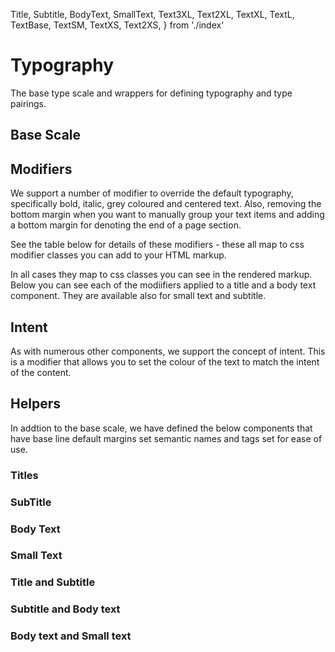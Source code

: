   Title,
  Subtitle,
  BodyText,
  SmallText,
  Text3XL,
  Text2XL,
  TextXL,
  TextL,
  TextBase,
  TextSM,
  TextXS,
  Text2XS,
} from './index'

<Meta title="Typography" component={Title} />

# Typography

The base type scale and wrappers for defining typography and type pairings.

## Base Scale

<Canvas>
  <Story of={TypographyStories.BaseScale} />
</Canvas>

<RenderHtmlMarkup component="Typography" story="Base Scale" />

## Modifiers

We support a number of modifier to override the default typography, specifically bold, italic, grey coloured and centered text. Also, removing the bottom margin when you want to manually group your text items and adding a bottom margin for denoting the end of a page section.

See the table below for details of these modifiers - these all map to css modifier classes you can add to your HTML markup.

<ArgsTable of={TextBase} />

In all cases they map to css classes you can see in the rendered markup. Below you can see each of the modiifiers applied to a title and a body text component. They are available also for small text and subtitle.

<Canvas>
  <Story of={TypographyStories.TypographyModifiers} />
</Canvas>

<RenderHtmlMarkup component="Typography" story="Typography Modifiers" />

## Intent

As with numerous other components, we support the concept of intent. This is a modifier that allows you to set the colour of the text to match the intent of the content.

<Canvas>
  <Story of={TypographyStories.Intent} />
</Canvas>

<RenderHtmlMarkup component="Typography" story="Intent" />

## Helpers

In addtion to the base scale, we have defined the below components that have base line default margins set semantic names and tags set for ease of use.

### Titles

<Canvas>
  <Story of={TypographyStories.TitleUsage} />
</Canvas>

<RenderHtmlMarkup component="Typography" story="Title Usage" />

### SubTitle

<Canvas>
  <Story of={TypographyStories.SubtitleUsage} />
</Canvas>

<RenderHtmlMarkup component="Typography" story="Subtitle Usage" />

### Body Text

<Canvas>
  <Story of={TypographyStories.BodyTextUsage} />
</Canvas>

<RenderHtmlMarkup component="Typography" story="Body Text Usage" />

### Small Text

<Canvas>
  <Story of={TypographyStories.SmallTextUsage} />
</Canvas>

<RenderHtmlMarkup component="Typography" story="Small Text Usage" />

### Title and Subtitle

<Canvas>
  <Story of={TypographyStories.TitleAndSubtitle} />
</Canvas>

<RenderHtmlMarkup component="Typography" story="Title and Subtitle" />

### Subtitle and Body text

<Canvas>
  <Story of={TypographyStories.SubtitleAndBodyText} />
</Canvas>

<RenderHtmlMarkup component="Typography" story="Subtitle and Body text" />

### Body text and Small text

<Canvas>
  <Story of={TypographyStories.BodyTextAndSmallText} />
</Canvas>

<RenderHtmlMarkup component="Typography" story="Body text and Small text" />
